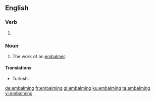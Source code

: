 ==English==

===Verb===
{{head|en|present participle}}

# {{present participle of|embalm|lang=en}}

===Noun===
{{en-noun}}

# The work of an [[embalmer]].

====Translations====
{{trans-top|work of an embalmer}}
* Turkish: {{t+|tr|tahnit}}
{{trans-mid}}
{{trans-bottom}}

[[de:embalming]]
[[fr:embalming]]
[[gl:embalming]]
[[ku:embalming]]
[[ta:embalming]]
[[vi:embalming]]